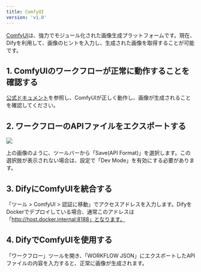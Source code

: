 ```yaml
---
title: ComfyUI
version: 'v1.0'
---
```


[ComfyUI](https://www.comfy.org/)は、強力でモジュール化された画像生成プラットフォームです。現在、Difyを利用して、画像のヒントを入力し、生成された画像を取得することが可能です。

## 1. ComfyUIのワークフローが正常に動作することを確認する
[公式ドキュメント](https://docs.comfy.org/get_started/gettingstarted)を参照し、ComfyUIが正しく動作し、画像が生成されることを確認してください。

## 2. ワークフローのAPIファイルをエクスポートする

![](/img/0503c5838f163b54884ca58240281f3f.png)

上の画像のように、ツールバーから「Save(API Format)」を選択します。この選択肢が表示されない場合は、設定で「Dev Mode」を有効にする必要があります。

## 3. DifyにComfyUIを統合する

「ツール > ComfyUI > 認証に移動」でアクセスアドレスを入力します。DifyをDockerでデプロイしている場合、通常このアドレスは「http://host.docker.internal:8188」となります。

## 4. DifyでComfyUIを使用する

「ワークフロー」ツールを開き、「WORKFLOW JSON」にエクスポートしたAPIファイルの内容を入力すると、正常に画像が生成されます。
